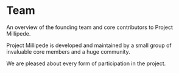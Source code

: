 # Team

<p className='description'>
  An overview of the founding team and core contributors to Project Millipede.
</p>

Project Millipede is developed and maintained by a small group of invaluable
core members and a huge community.

<TeamBoard />

We are pleased about every form of participation in the project.

